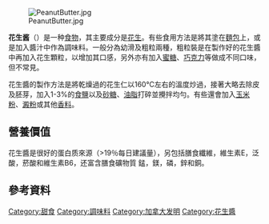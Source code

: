 {{Unreferenced|time=2016-06-02T23:21:59+00:00}} 
[[File:PeanutButter.jpg|thumb]]

'''花生酱'''（{{lang-en|Peanut butter}}）是一种[[食物|食物]]，其主要成分是[[花生|花生]]。有些食用方法是將其塗在[[麵包|麵包]]上，或是加入醬汁中作為調味料。一般分為幼滑及粗粒兩種，粗粒裝是在製作好的花生醬中再加入花生顆粒，以增加其口感，另外亦有加入[[蜜糖|蜜糖]]、[[巧克力|巧克力]]等做成不同口味，但不常見。

花生醬的製作方法是將乾燥過的花生仁以160℃左右的溫度炒過，接著大略去除皮及胚芽，加入1-3%的[[食鹽|食鹽]]以及[[砂糖|砂糖]]、[[油脂|油脂]]打碎並攪拌均勻。有些還會加入[[玉米粉|玉米粉]]、[[澱粉|澱粉]]或其他[[香料|香料]]。

== 營養價值 ==
花生醬是很好的蛋白质來源（>19％每日建議量），另包括膳食纖維，維生素E，泛酸，菸酸和維生素B6，还富含膳食礦物質 錳，鎂，磷，鋅和銅。

== 參考資料 ==
{{reflist}}

{{Ingredients-stub}}

[[Category:甜食|Category:甜食]]
[[Category:調味料|Category:調味料]]
[[Category:加拿大发明|Category:加拿大发明]]
[[Category:花生醬|Category:花生醬]]